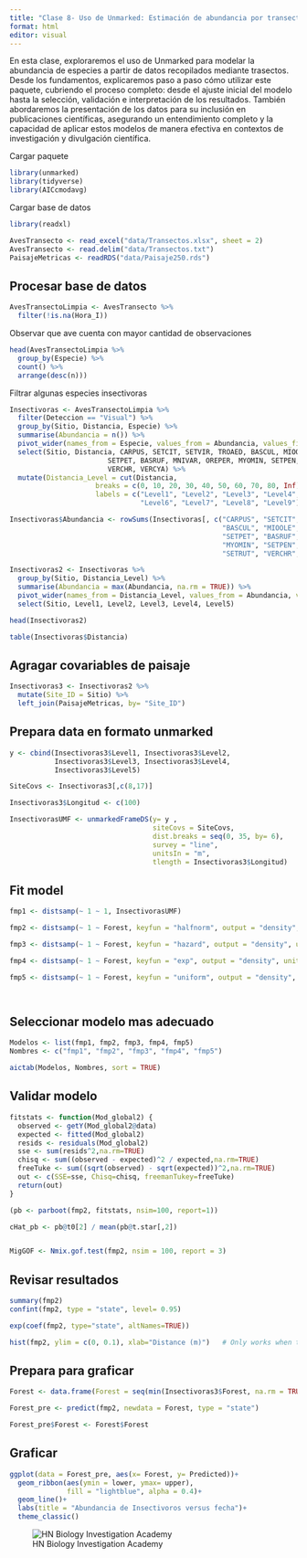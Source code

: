 ```yaml
---
title: "Clase 8- Uso de Unmarked: Estimación de abundancia por transecto"
format: html
editor: visual
---
```


En esta clase, exploraremos el uso de Unmarked para modelar la abundancia de especies a partir de datos recopilados mediante trasectos. Desde los fundamentos, explicaremos paso a paso cómo utilizar este paquete, cubriendo el proceso completo: desde el ajuste inicial del modelo hasta la selección, validación e interpretación de los resultados. También abordaremos la presentación de los datos para su inclusión en publicaciones científicas, asegurando un entendimiento completo y la capacidad de aplicar estos modelos de manera efectiva en contextos de investigación y divulgación científica.

Cargar paquete

```r
library(unmarked)
library(tidyverse)
library(AICcmodavg)
```

Cargar base de datos

```r
library(readxl)

AvesTransecto <- read_excel("data/Transectos.xlsx", sheet = 2)
AvesTransecto <- read.delim("data/Transectos.txt")
PaisajeMetricas <- readRDS("data/Paisaje250.rds")
```

::: panel-tabset
## Procesar base de datos

```r
AvesTransectoLimpia <- AvesTransecto %>% 
  filter(!is.na(Hora_I))
```

Observar que ave cuenta con mayor cantidad de observaciones

```r
head(AvesTransectoLimpia %>% 
  group_by(Especie) %>% 
  count() %>% 
  arrange(desc(n)))
```

Filtrar algunas especies insectivoras

```r
Insectivoras <- AvesTransectoLimpia %>%
  filter(Deteccion == "Visual") %>% 
  group_by(Sitio, Distancia, Especie) %>% 
  summarise(Abundancia = n()) %>% 
  pivot_wider(names_from = Especie, values_from = Abundancia, values_fill = 0) %>% 
  select(Sitio, Distancia, CARPUS, SETCIT, SETVIR, TROAED, BASCUL, MIOOLE,
                        SETPET, BASRUF, MNIVAR, OREPER, MYOMIN, SETPEN, SETRUT,
                        VERCHR, VERCYA) %>% 
  mutate(Distancia_Level = cut(Distancia, 
                     breaks = c(0, 10, 20, 30, 40, 50, 60, 70, 80, Inf), 
                     labels = c("Level1", "Level2", "Level3", "Level4", "Level5",
                                "Level6", "Level7", "Level8", "Level9"))) 

Insectivoras$Abundancia <- rowSums(Insectivoras[, c("CARPUS", "SETCIT", "SETVIR", "TROAED",
                                                    "BASCUL", "MIOOLE",
                                                    "SETPET", "BASRUF", "MNIVAR", "OREPER",
                                                    "MYOMIN", "SETPEN",
                                                    "SETRUT", "VERCHR", "VERCYA")])

Insectivoras2 <- Insectivoras %>% 
  group_by(Sitio, Distancia_Level) %>% 
  summarise(Abundancia = max(Abundancia, na.rm = TRUE)) %>% 
  pivot_wider(names_from = Distancia_Level, values_from = Abundancia, values_fill = 0) %>% 
  select(Sitio, Level1, Level2, Level3, Level4, Level5)

head(Insectivoras2)

table(Insectivoras$Distancia)
```

## Agragar covariables de paisaje

```r
Insectivoras3 <- Insectivoras2 %>% 
  mutate(Site_ID = Sitio) %>% 
  left_join(PaisajeMetricas, by= "Site_ID")
```

## Prepara data en formato unmarked

```r
y <- cbind(Insectivoras3$Level1, Insectivoras3$Level2,
           Insectivoras3$Level3, Insectivoras3$Level4,
           Insectivoras3$Level5)

SiteCovs <- Insectivoras3[,c(8,17)]

Insectivoras3$Longitud <- c(100)

InsectivorasUMF <- unmarkedFrameDS(y= y ,
                                   siteCovs = SiteCovs,
                                   dist.breaks = seq(0, 35, by= 6),
                                   survey = "line",
                                   unitsIn = "m",
                                   tlength = Insectivoras3$Longitud)
```

## Fit model

```r
fmp1 <- distsamp(~ 1 ~ 1, InsectivorasUMF)

fmp2 <- distsamp(~ 1 ~ Forest, keyfun = "halfnorm", output = "density", unitsOut = "ha",  InsectivorasUMF)

fmp3 <- distsamp(~ 1 ~ Forest, keyfun = "hazard", output = "density", unitsOut = "ha", InsectivorasUMF)

fmp4 <- distsamp(~ 1 ~ Forest, keyfun = "exp", output = "density", unitsOut = "ha", InsectivorasUMF)

fmp5 <- distsamp(~ 1 ~ Forest, keyfun = "uniform", output = "density", unitsOut = "ha", InsectivorasUMF)




```

## Seleccionar modelo mas adecuado

```r
Modelos <- list(fmp1, fmp2, fmp3, fmp4, fmp5)
Nombres <- c("fmp1", "fmp2", "fmp3", "fmp4", "fmp5")

aictab(Modelos, Nombres, sort = TRUE)

```

## Validar modelo

```r

fitstats <- function(Mod_global2) {
  observed <- getY(Mod_global2@data)
  expected <- fitted(Mod_global2)
  resids <- residuals(Mod_global2)
  sse <- sum(resids^2,na.rm=TRUE)
  chisq <- sum((observed - expected)^2 / expected,na.rm=TRUE)
  freeTuke <- sum((sqrt(observed) - sqrt(expected))^2,na.rm=TRUE)
  out <- c(SSE=sse, Chisq=chisq, freemanTukey=freeTuke)
  return(out)
}

(pb <- parboot(fmp2, fitstats, nsim=100, report=1))

cHat_pb <- pb@t0[2] / mean(pb@t.star[,2])


MigGOF <- Nmix.gof.test(fmp2, nsim = 100, report = 3)
```

## Revisar resultados

```r
summary(fmp2)
confint(fmp2, type = "state", level= 0.95)

exp(coef(fmp2, type="state", altNames=TRUE))

hist(fmp2, ylim = c(0, 0.1), xlab="Distance (m)")	# Only works when there are no det covars
```

## Prepara para graficar

```r
Forest <- data.frame(Forest = seq(min(Insectivoras3$Forest, na.rm = TRUE), max(Insectivoras3$Forest, na.rm = TRUE), length.out = 100))

Forest_pre <- predict(fmp2, newdata = Forest, type = "state")

Forest_pre$Forest <- Forest$Forest
```

## Graficar

```r
ggplot(data = Forest_pre, aes(x= Forest, y= Predicted))+
  geom_ribbon(aes(ymin = lower, ymax= upper),
              fill = "lightblue", alpha = 0.4)+
  geom_line()+
  labs(title = "Abundancia de Insectivoros versus fecha")+
  theme_classic()
```
:::

![HN Biology Investigation Academy](HN%20Cursos%20publicidad/HN%20Biology%20Inv%20large.jpg)
